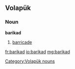 ==Volapük==

===Noun===
'''barikad'''

# [[barricade]]

[[Category:Volapük nouns]]

[[fr:barikad]]
[[io:barikad]]
[[mg:barikad]]